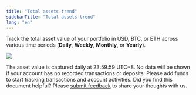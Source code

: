 ```yaml
---
title: "Total assets trend"
sidebarTitle: "Total assets trend"
lang: "en"
---
```


Track the total asset value of your portfolio in USD, BTC, or ETH across various time periods (**Daily**, **Weekly**, **Monthly**, or **Yearly**).

<img src="/en/images/dashboard/total-assets-trend.svg" className="screenshot_modal"/>

<Note>The asset value is captured daily at 23:59:59 UTC+8.</Note>
<Note>No data will be shown if your account has no recorded transactions or deposits. Please add funds to start tracking transactions and account activities.</Note>
<Tip>Did you find this document helpful? Please [submit feedback](https://forms.zohopublic.com/cobo/form/DocumentFeedbackForm/formperma/QvLOhxJv1_JMsJ-1dleZ8Itb_7rzN-LtgvsDdxosoVI?referrername=manuals) to share your thoughts with us.</Tip>